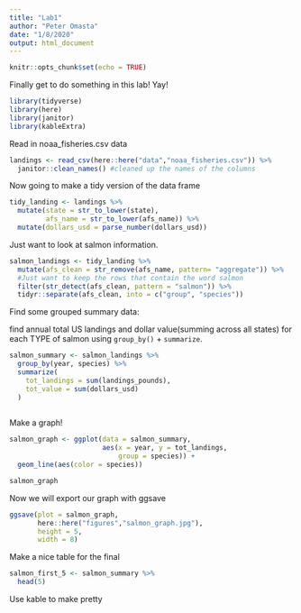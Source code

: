 ```yaml
---
title: "Lab1"
author: "Peter Omasta"
date: "1/8/2020"
output: html_document
---
```


```r
knitr::opts_chunk$set(echo = TRUE)
```

Finally get to do something in this lab! Yay! 

```r
library(tidyverse)
library(here)
library(janitor)
library(kableExtra)


```

Read in noaa_fisheries.csv data

```r
landings <- read_csv(here::here("data","noaa_fisheries.csv")) %>% 
  janitor::clean_names() #cleaned up the names of the columns
```
Now going to make a tidy version of the data frame

```r
tidy_landing <- landings %>% 
  mutate(state = str_to_lower(state),
         afs_name = str_to_lower(afs_name)) %>% 
  mutate(dollars_usd = parse_number(dollars_usd))
```

Just want to look at salmon information.

```r
salmon_landings <- tidy_landing %>% 
  mutate(afs_clean = str_remove(afs_name, pattern= "aggregate")) %>% 
  #Just want to keep the rows that contain the word salmon
  filter(str_detect(afs_clean, pattern = "salmon")) %>% 
  tidyr::separate(afs_clean, into = c("group", "species"))
```
Find some grouped summary data: 

find annual total US landings and dollar value(summing across all states) for each TYPE of salmon using `group_by()` + `summarize`.

```r
salmon_summary <- salmon_landings %>% 
  group_by(year, species) %>% 
  summarize(
    tot_landings = sum(landings_pounds),
    tot_value = sum(dollars_usd)
  )
  
```

Make a graph! 

```r
salmon_graph <- ggplot(data = salmon_summary,
                       aes(x = year, y = tot_landings,
                           group = species)) +
  geom_line(aes(color = species))

salmon_graph
```

Now we will export our graph with ggsave 

```r
ggsave(plot = salmon_graph, 
       here::here("figures","salmon_graph.jpg"),
       height = 5,
       width = 8)
```

Make a nice table for the final 

```r

salmon_first_5 <- salmon_summary %>% 
  head(5)
```

Use kable to make pretty 

```r

```

